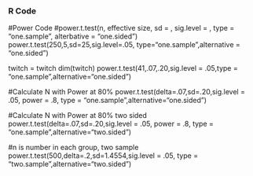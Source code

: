 ### R Code

#Power Code
#power.t.test(n, effective size, sd = , sig.level = , type = "one.sample", alterbative = "one.sided")
power.t.test(250,5,sd=25,sig.level=.05, type="one.sample",alternative = "one.sided")



twitch = twitch
dim(twitch)
power.t.test(41,.07,.20,sig.level = .05,type = "one.sample",alternative="one.sided")

#Calculate N with Power at 80%
power.t.test(delta=.07,sd=.20,sig.level = .05, power = .8, type = "one.sample",alternative="one.sided")

#Calculate N with Power at 80% two sided
power.t.test(delta=.07,sd=.20,sig.level = .05, power = .8, type = "one.sample",alternative="two.sided")

#n is number in each group, two sample
power.t.test(500,delta=.2,sd=1.4554,sig.level = .05, type = "two.sample",alternative="two.sided")
